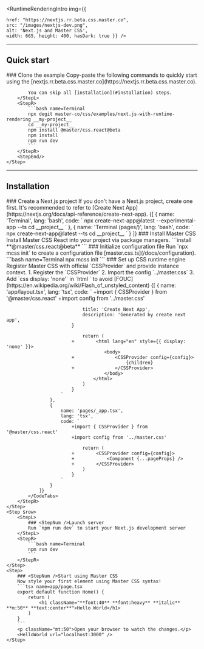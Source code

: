
<RuntimeRenderingIntro img={{

    href: "https://nextjs.rr.beta.css.master.co",
    src: "/images/nextjs-dev.png",
    alt: 'Next.js and Master CSS',
    width: 665, height: 400, hasDark: true }} />

---

## Quick start
<StepSection>
    <Step $row>
        <StepL>
            ### <StepNum />Clone the example
            Copy-paste the following commands to quickly start using the [nextjs.rr.beta.css.master.co](https://nextjs.rr.beta.css.master.co).

            You can skip all [installation](#installation) steps.
        </StepL>
        <StepR>
            ```bash name=Terminal
            npx degit master-co/css/examples/next.js-with-runtime-rendering __my-project__
            cd __my-project__
            npm install @master/css.react@beta
            npm install
            npm run dev
            ```
        </StepR>
        <StepEnd/>
    </Step>
</StepSection>

---

## Installation

<StepSection>
    <Step $row>
        <StepL>
            ### <StepNum />Create a Next.js project
            If you don't have a Next.js project, create one first. It's recommended to refer to [Create Next App](https://nextjs.org/docs/api-reference/create-next-app).
        </StepL>
        <StepR>
            <CodeTabs>
                {[
                    {
                        name: 'Terminal',
                        lang: 'bash',
                        code: `
                            npx create-next-app@latest --experimental-app --ts
                            cd __project__
                        `
                    },
                    {
                        name: 'Terminal (pages/)',
                        lang: 'bash',
                        code: `
                            npx create-next-app@latest --ts
                            cd __project__
                        `
                    }
                ]}
            </CodeTabs>
        </StepR>
    </Step>
    <Step $row>
        <StepL>
            ### <StepNum />Install Master CSS
            Install Master CSS React into your project via package managers.
        </StepL>
        <StepR>
            ```install
            **@master/css.react@beta**
            ```
        </StepR>
    </Step>
    <Step $row>
        <StepL>
            ### <StepNum />Initialize configuration file
            Run `npx mcss init` to create a configuration file [master.css.ts](/docs/configuration).
        </StepL>
        <StepR>
            ```bash name=Terminal
            npx mcss init
            ```
        </StepR>
    </Step>
    <Step $row>
        <StepL>
            ### <StepNum />Set up CSS runtime engine
            Register Master CSS with official `CSSProvider` and provide instance context.
            1. Register the `CSSProvider`
            2. Import the config `../master.css`
            3. Add `css display: 'none'` in `html <html>` to avoid [FOUC](https://en.wikipedia.org/wiki/Flash_of_unstyled_content)
        </StepL>
        <StepR>
            <CodeTabs>
                {[
                    {
                        name: 'app/layout.tsx',
                        lang: 'tsx',
                        code: `
                            +import { CSSProvider } from '@master/css.react'
                            +import config from '../master.css'

                                title: 'Create Next App',
                                description: 'Generated by create next app',
                            }

                                return (
                            +        <html lang="en" style={{ display: 'none' }}>
                                        <body>
                            +               <CSSProvider config={config}>
                                                {children}
                            +               </CSSProvider>
                                        </body>
                                    </html>
                                )
                            }
                        `
                    },
                    {
                        name: 'pages/_app.tsx',
                        lang: 'tsx',
                        code: `
                            +import { CSSProvider } from '@master/css.react'
                            +import config from '../master.css'

                                return (
                            +        <CSSProvider config={config}>
                            +            <Component {...pageProps} />
                            +        </CSSProvider>
                                )
                            }
                        `
                    }
                ]}
            </CodeTabs>
        </StepR>
    </Step>
    <Step $row>
        <StepL>
            ### <StepNum />Launch server
            Run `npm run dev` to start your Next.js development server
        </StepL>
        <StepR>
            ```bash name=Terminal
            npm run dev
            ```
        </StepR>
    </Step>
    <Step>
        ### <StepNum />Start using Master CSS
        Now style your first element using Master CSS syntax!
        ```tsx name=app/page.tsx
        export default function Home() {
            return (
                <h1 className="**font:40** **font:heavy** **italic** **m:50** **text:center**">Hello World</h1>
            )
        }
        ```
        <p className="mt:50">Open your browser to watch the changes.</p>
        <HelloWorld url="localhost:3000" />
    </Step>
</StepSection>